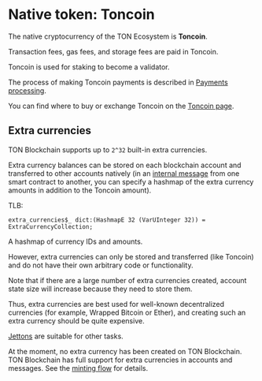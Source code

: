 
# Native token: Toncoin

The native cryptocurrency of the TON Ecosystem is **Toncoin**.

Transaction fees, gas fees, and storage fees are paid in Toncoin.

Toncoin is used for staking to become a validator.

The process of making Toncoin payments is described in [Payments processing](/v3/guidelines/dapps/asset-processing/payments-processing).

You can find where to buy or exchange Toncoin on the [Toncoin page](https://ton.org/coin).

## Extra currencies

TON Blockchain supports up to `2^32` built-in extra currencies.

Extra currency balances can be stored on each blockchain account and transferred to other accounts natively (in an [internal message](/v3/documentation/smart-contracts/message-management/internal-messages) from one smart contract to another, you can specify a hashmap of the extra currency amounts in addition to the Toncoin amount).

TLB:

```tlb
extra_currencies$_ dict:(HashmapE 32 (VarUInteger 32)) = ExtraCurrencyCollection;
```

A hashmap of currency IDs and amounts.

However, extra currencies can only be stored and transferred (like Toncoin) and do not have their own arbitrary code or functionality.

Note that if there are a large number of extra currencies created, account state size will increase because they need to store them.

Thus, extra currencies are best used for well-known decentralized currencies (for example, Wrapped Bitcoin or Ether), and creating such an extra currency should be quite expensive.

[Jettons](/v3/documentation/dapps/defi/tokens#jettons-fungible-tokens) are suitable for other tasks.

At the moment, no extra currency has been created on TON Blockchain. TON Blockchain has full support for extra currencies in accounts and messages. See the [minting flow](/v3/documentation/infra/minter-flow) for details.

<Feedback />
